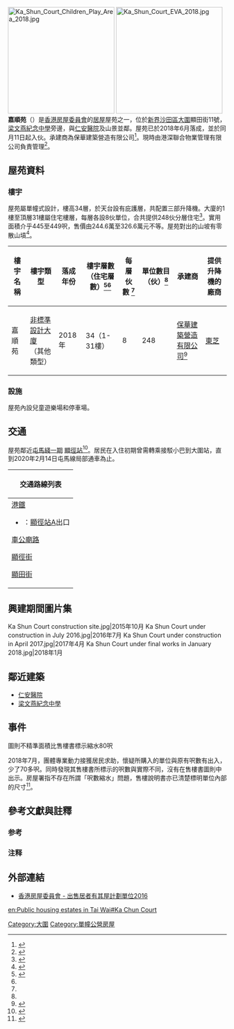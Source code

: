 {{HKPublicHousing
| authority = 香港房屋委員會
| photo = Ka Shun Court 201807.jpg
| phototitle = 嘉順苑（2018年7月）
| district = 沙田區
| address = [[新界|新界]][[沙田_(香港)|沙田]]顯田街11號
| type = 3
| year = 2018年6月
| blocknumber = 1
| rentalflats = 248
| flatsize = 445 - 449
| household = 
| auth = 
| website = [http://hos.housingauthority.gov.hk/mini-site/hos2016/tc/ka-shun.html 嘉順苑]
}}
[[File:Ka_Shun_Court_Children_Play_Area_2018.jpg|245px]]
[[File:Ka_Shun_Court_EVA_2018.jpg|245px]]
''' 嘉順苑'''（{{lang-en|'''Ka Shun Court'''}}）是[[香港房屋委員會|香港房屋委員會]]的[[居屋|居屋]]屋苑之一，位於[[新界|新界]][[沙田區|沙田區]][[大圍|大圍]]顯田街11號，[[梁文燕紀念中學|梁文燕紀念中學]]旁邊，與[[仁安醫院|仁安醫院]]及山景並鄰。屋苑已於2018年6月落成，並於同月11日起入伙。承建商為保華建築營造有限公司<ref>{{Cite web |url=http://www.pyengineering.com/zh-hk/projects/details/119 |title=工程項目－嘉順苑 |accessdate=2019-05-18 |archive-date=2020-02-10 |archive-url=https://web.archive.org/web/20200210005122/http://www.pyengineering.com/zh-hk/projects/details/119 |dead-url=no }}</ref>。現時由港深聯合物業管理有限公司負責管理<ref>{{Cite web |url=http://hk.apple.nextmedia.com/realtime/news/20160718/55373768 |title=今期新居屋「樓王」328萬或遠望山墳 下周一起揀樓 《蘋果日報》 2016年7月18日 |accessdate=2017年1月11日 |archive-date=2017年9月24日 |archive-url=https://web.archive.org/web/20170924031300/http://hk.apple.nextmedia.com/realtime/news/20160718/55373768 |dead-url=no }}</ref>。

== 屋苑資料 ==

=== 樓宇 ===
屋苑屬單幢式設計，樓高34層，於天台設有庇護層，共配置三部升降機。大廈的1樓至頂層31樓屬住宅樓層，每層各設8伙單位，合共提供248伙分層住宅<ref name="Richitt">{{cite web|title=覓至房-嘉順苑|url=https://www.richitt.com/%E5%98%89%E9%A0%86%E8%8B%91-kashuncourt/|accessdate=2020-09-21|date=2019-12-02|work=Richitt.com|archive-url=https://web.archive.org/web/20201022092530/https://www.richitt.com/%E5%98%89%E9%A0%86%E8%8B%91-kashuncourt/|archive-date=2020-10-22|dead-url=no}}</ref>。實用面積介乎445至449呎，售價由244.6萬至326.6萬元不等。屋苑對出的山坡有零散山墳<ref>{{cite news|title=【揀樓須知】嘉順苑或望墳景 屏欣苑自費維修斜坡|url=http://ps.hket.com/content/1469955/%E3%80%90%E6%8F%80%E6%A8%93%E9%A0%88%E7%9F%A5%E3%80%91%E5%98%89%E9%A0%86%E8%8B%91%E6%88%96%E6%9C%9B%E5%A2%B3%E6%99%AF%20%E5%B1%8F%E6%AC%A3%E8%8B%91%E8%87%AA%E8%B2%BB%E7%B6%AD%E4%BF%AE%E6%96%9C%E5%9D%A1|accessdate=2017年1月12日|publisher=香港經濟日報|date=2016年7月25日}}</ref>。

{| class="wikitable" style="text-align: center"
! 樓宇名稱 !! 樓宇類型 !! 落成年份 !! 樓宇層數（住宅層數）<ref name="TNGT">{{cite web|url=https://hk.centadata.com/FloorPlan.aspx?type=1&code=GYPPWYPXPB&ref=CD2_Detail |title=中原數據-馬鞍山-嘉順苑 |work=中原數據 |accessdate=2020-09-21}}</ref><ref name="Richitt" />
! 每層伙數 <ref name="TNGT"></ref> !! 單位數目（伙）<ref name="TNGT" />
!承建商!! 提供升降機的廠商
|-
| 嘉順苑
| [[非標準設計大廈|非標準設計大廈]]<br>（其他類型）
| 2018年
| 34{{Notetag|包括地下、閣樓、1至31樓及天台}}（1-31樓）
| 8
| 248
|[[保華建業集團|保華建築營造有限公司]]<ref>{{Cite web|title=工程項目－嘉順苑|url=http://www.pyengineering.com/zh-hk/projects/details/119|accessdate=2019-05-18|archive-url=https://web.archive.org/web/20200210005122/http://www.pyengineering.com/zh-hk/projects/details/119|archive-date=2020-02-10|dead-url=no}}</ref>
| [[東芝|東芝]]
|}

===設施===
屋苑內設兒童遊樂場和停車場。

==交通==
屋苑鄰近[[屯馬綫|屯馬綫一期]]<!--[[屯馬綫|屯馬綫]]-->[[顯徑站|顯徑站]]<ref>{{cite news |title=沙中綫大圍至紅磡站 爭取2021年底或之前開通 |url=https://news.rthk.hk/rthk/ch/component/k2/1469055-20190718.htm |publisher=[[香港電台|香港電台]] |date=2019年7月18日 |accessdate=2019年7月18日 |archive-date=2019年7月18日 |archive-url=https://web.archive.org/web/20190718184739/https://news.rthk.hk/rthk/ch/component/k2/1469055-20190718.htm |dead-url=no }}{{zh-hant}}</ref>。居民在入住初期曾需轉乘接駁小巴到大圍站，直到2020年2月14日屯馬線局部通車為止。
{| class="mw-collapsible mw-collapsed wikitable" style="background:white; margin: 0 auto; width: auto;" 
! 交通路線列表
|-
|
;[[港鐵|港鐵]]
*{{港鐵路線標誌|TML}}：[[顯徑站|顯徑站]]A出口
{{九龍新界巴士簡單列表|46S|46X|80P|88K|281M|286X}}
{{新界專線小巴簡單列表|803|803K|804}}

;[[車公廟路|車公廟路]]
{{九龍新界巴士簡單列表|80|80A|81S|85B|87B|281M|286X|N281}}
{{過海隧道巴士簡單列表|686|985|985B}}
{{新界專線小巴簡單列表|63S|68S|803K|812}}

;[[顯徑街|顯徑街]]
{{九龍新界巴士簡單列表|46S|46X|80|80A|80P|81S|85B|87B|88K|281M|N281}}
{{過海隧道巴士簡單列表|686|985|985B}}
{{新界專線小巴簡單列表|63S|803|803K|804}}

;[[顯田街|顯田街]]
{{新界專線小巴簡單列表|803|803K|804}}
|}

==興建期間圖片集==
<gallery>
Ka Shun Court construction site.jpg|2015年10月
Ka Shun Court under construction in July 2016.jpg|2016年7月
Ka Shun Court under construction in April 2017.jpg|2017年4月
Ka Shun Court under final works in January 2018.jpg|2018年1月
</gallery>

==鄰近建築==
*[[仁安醫院|仁安醫院]]
*[[梁文燕紀念中學|梁文燕紀念中學]]

== 事件 ==
;圖則不精準面積比售樓書標示縮水80呎
2018年7月，團體專業動力接獲居民求助，懷疑所購入的單位與原有呎數有出入，少了70多呎。同時發現其售樓書所標示的呎數與實際不同，沒有在售樓書圖則中出示。房屋署指不存在所謂「呎數縮水」問題，售樓說明書亦已清楚標明單位內部的尺寸<ref>{{cite news|title=嘉順苑被指呃呎 面積比售樓書標示縮水80呎|url=https://hk.news.yahoo.com/%E5%98%89%E9%A0%86%E8%8B%91%E8%B2%A8%E4%B8%8D%E5%B0%8D%E8%BE%A6-%E5%AF%A6%E9%9A%9B%E9%9D%A2%E7%A9%8D%E6%AF%94%E5%94%AE%E6%A8%93%E6%9B%B8%E6%A8%99%E7%A4%BA%E7%B8%AE%E6%B0%B4%E8%BF%9180%E5%91%8E-092042676.html|accessdate=2018-07-25|publisher=東方日報|date=2018-07-17|archive-date=2018-07-25|archive-url=https://web.archive.org/web/20180725063343/https://hk.news.yahoo.com/%E5%98%89%E9%A0%86%E8%8B%91%E8%B2%A8%E4%B8%8D%E5%B0%8D%E8%BE%A6-%E5%AF%A6%E9%9A%9B%E9%9D%A2%E7%A9%8D%E6%AF%94%E5%94%AE%E6%A8%93%E6%9B%B8%E6%A8%99%E7%A4%BA%E7%B8%AE%E6%B0%B4%E8%BF%9180%E5%91%8E-092042676.html|dead-url=no}}</ref>。

== 參考文獻與註釋 ==
=== 参考 ===
{{reflist}}

=== 注释 ===
{{NoteFoot}}

==外部連結==
*[http://hos.housingauthority.gov.hk/mini-site/hos2016/tc/ka-shun.html 香港房屋委員會 - 出售居者有其屋計劃單位2016]{{Wayback|url=http://hos.housingauthority.gov.hk/mini-site/hos2016/tc/ka-shun.html |date=20180908011308 }}

{{沙田區居屋屋苑}}
{{DEFAULTSORT: Ka Shun Court}}
[[Category:大圍|Category:大圍]]
[[Category:單幢公營房屋|Category:單幢公營房屋]]

[[en:Public_housing_estates_in_Tai_Wai#Ka_Chun_Court|en:Public housing estates in Tai Wai#Ka Chun Court]]